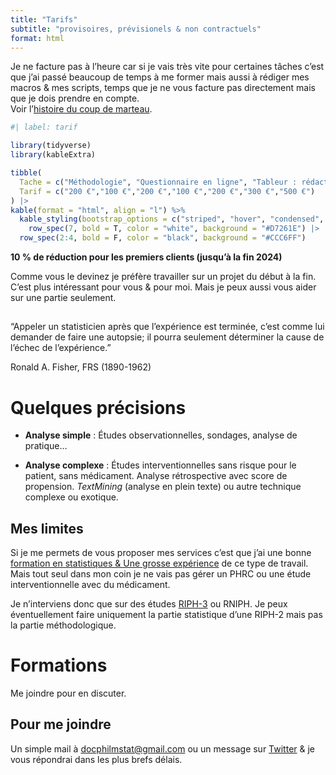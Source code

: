 ```yaml
---
title: "Tarifs"
subtitle: "provisoires, prévisionels & non contractuels"
format: html
---
```


Je ne facture pas à l'heure car si je vais très vite pour certaines tâches c'est que j'ai passé beaucoup de temps à me former mais aussi à rédiger mes macros & mes scripts, temps que je ne vous facture pas directement mais que je dois prendre en compte.<br> Voir l'[histoire du coup de marteau](https://www.map-consult.com/fr/savoir-faire/le-coup-de-marteau.html).


```r
#| label: tarif

library(tidyverse)
library(kableExtra)

tibble(
  Tache = c("Méthodologie", "Questionnaire en ligne", "Tableur : rédaction complète", "Tableur : correction", "Analyse statistique simple", "Analyse statistique complexe", "Travail complet"),
  Tarif = c("200 €","100 €","200 €","100 €","200 €","300 €","500 €")
) |> 
kable(format = "html", align = "l") %>%
  kable_styling(bootstrap_options = c("striped", "hover", "condensed", "responsive"), full_width = FALSE) |> 
    row_spec(7, bold = T, color = "white", background = "#D7261E") |> 
  row_spec(2:4, bold = F, color = "black", background = "#CCC6FF")
```

**10 % de réduction pour les premiers clients (jusqu'à la fin 2024)**


Comme vous le devinez je préfère travailler sur un projet du début à la fin. C'est plus intéressant pour vous & pour moi.  Mais je peux aussi vous aider sur une partie seulement.


::: {.callout-caution}
## 

"Appeler un statisticien après que l’expérience est terminée, c’est comme lui demander de faire une autopsie; il pourra seulement déterminer la cause de l’échec de l’expérience."

Ronald A. Fisher, FRS (1890-1962)
:::


# Quelques précisions 

- **Analyse simple** : Études observationnelles, sondages, analyse de pratique...

- **Analyse complexe** : Études interventionnelles sans risque pour le patient, sans médicament. Analyse rétrospective avec score de propension. *TextMining* (analyse en plein texte) ou autre technique complexe ou exotique.


## Mes limites

Si je me permets de vous proposer mes services c'est que j'ai une bonne [formation en statistiques & Une grosse expérience](presentation.html) de ce type de travail. Mais tout seul dans mon coin je ne vais pas gérer un PHRC ou une étude interventionnelle avec du médicament. 

Je n'interviens donc que sur des études [RIPH-3](moz-extension://12959df1-7aeb-4e99-a041-ebf819bc5934/content/web/viewer.html?file=https%3A%2F%2Fsfar.org%2Fwp-content%2Fuploads%2F2018%2F10%2F3-Recherche-clinique-en-anesthesie-reanimation-la-loi-Jarde-en-pratique.pdf) ou RNIPH. Je peux éventuellement faire uniquement la partie statistique d'une RIPH-2 mais pas la partie méthodologique.

# Formations

Me joindre pour en discuter.

:::{.callout-tip}
## Pour me joindre

Un simple mail à <a href="mailto:docphilmstat@gmail.com">docphilmstat@gmail.com</a> ou un message sur [Twitter](https://twitter.com/PhiippeMICHEL) & je vous répondrai dans les plus brefs délais.
:::
